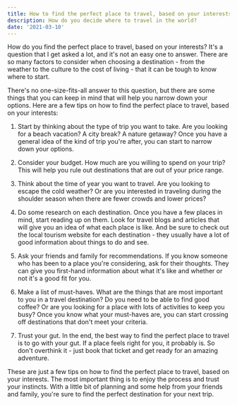 ```yaml
---
title: How to find the perfect place to travel, based on your interests
description: How do you decide where to travel in the world?
date: '2021-03-10'
---
```

How do you find the perfect place to travel, based on your interests? It's a question that I get asked a lot, and it's not an easy one to answer. There are so many factors to consider when choosing a destination - from the weather to the culture to the cost of living - that it can be tough to know where to start.


There's no one-size-fits-all answer to this question, but there are some things that you can keep in mind that will help you narrow down your options. Here are a few tips on how to find the perfect place to travel, based on your interests:


1. Start by thinking about the type of trip you want to take. Are you looking for a beach vacation? A city break? A nature getaway? Once you have a general idea of the kind of trip you're after, you can start to narrow down your options.


2. Consider your budget. How much are you willing to spend on your trip? This will help you rule out destinations that are out of your price range.


3. Think about the time of year you want to travel. Are you looking to escape the cold weather? Or are you interested in traveling during the shoulder season when there are fewer crowds and lower prices?


4. Do some research on each destination. Once you have a few places in mind, start reading up on them. Look for travel blogs and articles that will give you an idea of what each place is like. And be sure to check out the local tourism website for each destination - they usually have a lot of good information about things to do and see.


5. Ask your friends and family for recommendations. If you know someone who has been to a place you're considering, ask for their thoughts. They can give you first-hand information about what it's like and whether or not it's a good fit for you.


6. Make a list of must-haves. What are the things that are most important to you in a travel destination? Do you need to be able to find good coffee? Or are you looking for a place with lots of activities to keep you busy? Once you know what your must-haves are, you can start crossing off destinations that don't meet your criteria.


7. Trust your gut. In the end, the best way to find the perfect place to travel is to go with your gut. If a place feels right for you, it probably is. So don't overthink it - just book that ticket and get ready for an amazing adventure.


These are just a few tips on how to find the perfect place to travel, based on your interests. The most important thing is to enjoy the process and trust your instincts. With a little bit of planning and some help from your friends and family, you're sure to find the perfect destination for your next trip.
